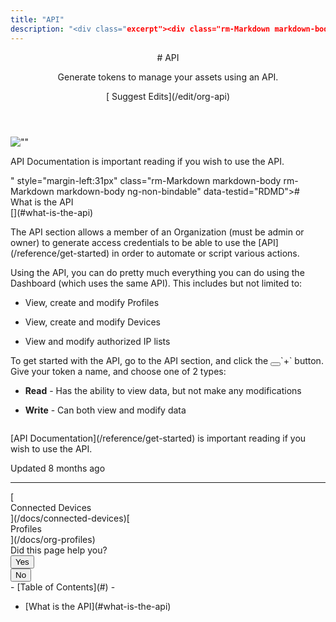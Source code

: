 ```yaml
---
title: "API"
description: "<div class="excerpt"><div class="rm-Markdown markdown-body" data-testid="RDMD"><p>Generate tokens to manage your assets using an API.</p></div></div></div><div class="col-xs-3">[<i aria-hidden="true" class="icon icon-edit"></i> Suggest Edits](/edit/org-api)</div></div></header><div class="grid-container-fluid" id="content-container"><section class="content-body grid-75"><div dehydrated="# <div class=&quot;heading-anchor anchor waypoint&quot; id=&quot;what-is-the-api&quot;></div><div class=&quot;heading-text&quot;><div id=&quot;section-what-is-the-api&quot; class=&quot;heading-anchor_backwardsCompatibility&quot;></div>What is the API</div><Link aria-label=&quot;Skip link to What is the API&quot; class=&quot;heading-anchor-icon fa fa-anchor&quot; href=&quot;#what-is-the-api&quot;></Link>"
---
```


<header id="content-head"><div class="row clearfix"><div class="col-xs-9"># API

<div class="excerpt"><div class="rm-Markdown markdown-body" data-testid="RDMD"><p>Generate tokens to manage your assets using an API.</p></div></div></div><div class="col-xs-3">[<i aria-hidden="true" class="icon icon-edit"></i> Suggest Edits](/edit/org-api)</div></div></header><div class="grid-container-fluid" id="content-container"><section class="content-body grid-75"><div dehydrated="# <div class=&quot;heading-anchor anchor waypoint&quot; id=&quot;what-is-the-api&quot;></div><div class=&quot;heading-text&quot;><div id=&quot;section-what-is-the-api&quot; class=&quot;heading-anchor_backwardsCompatibility&quot;></div>What is the API</div><Link aria-label=&quot;Skip link to What is the API&quot; class=&quot;heading-anchor-icon fa fa-anchor&quot; href=&quot;#what-is-the-api&quot;></Link>

<p>The API section allows a member of an Organization (must be admin or owner) to generate access credentials to be able to use the <Link href=&quot;/reference/get-started&quot; target=&quot;&quot; title=&quot;&quot;>API</Link> in order to automate or script various actions. </p>
<p>Using the API, you can do pretty much everything you can do using the Dashboard (which uses the same API). This includes but not limited to:</p>

- View, create and modify Profiles

- View, create and modify Devices 

- View and modify authorized IP lists

<p>To get started with the API, go to the API section, and click the <button aria-label=&quot;Copy Code&quot; class=&quot;rdmd-code-copy fa&quot;></button>`+` button. Give your token a name, and choose one of 2 types:</p>

- **Read** - Has the ability to view data, but not make any modifications

- **Write** - Can both view and modify data

<span aria-label=&quot;&quot; class=&quot;img lightbox closed&quot; role=&quot;button&quot; tabindex=&quot;0&quot;><span class=&quot;lightbox-inner&quot;><Image alt=&quot;&quot; loading=&quot;lazy&quot; src=&quot;https://files.readme.io/1165058-api_tokens.PNG&quot; title=&quot;&quot; align=&quot;center&quot; class=&quot;&quot; caption=&quot;&quot; height=&quot;auto&quot; width=&quot;auto&quot;/></span></span>
<p><Link href=&quot;/reference/get-started&quot; target=&quot;&quot; title=&quot;&quot;>API Documentation</Link> is important reading if you wish to use the API.</p>" style="margin-left:31px" class="rm-Markdown markdown-body rm-Markdown markdown-body ng-non-bindable" data-testid="RDMD"># <div class="heading-anchor anchor waypoint" id="what-is-the-api"></div><div class="heading-text"><div id="section-what-is-the-api" class="heading-anchor_backwardsCompatibility"></div>What is the API</div>[](#what-is-the-api)

<p>The API section allows a member of an Organization (must be admin or owner) to generate access credentials to be able to use the [API](/reference/get-started) in order to automate or script various actions. </p>
<p>Using the API, you can do pretty much everything you can do using the Dashboard (which uses the same API). This includes but not limited to:</p>

- View, create and modify Profiles

- View, create and modify Devices 

- View and modify authorized IP lists

<p>To get started with the API, go to the API section, and click the <button aria-label="Copy Code" class="rdmd-code-copy fa"></button>`<span class="cm-s-neo" data-testid="SyntaxHighlighter">+</span>` button. Give your token a name, and choose one of 2 types:</p>

- **Read** - Has the ability to view data, but not make any modifications

- **Write** - Can both view and modify data

<span aria-label="" class="img lightbox closed" role="button" tabindex="0"><span class="lightbox-inner"><Image alt="" loading="lazy" src="https://files.readme.io/1165058-api_tokens.PNG" title="" align="center" class="" caption="" height="auto" width="auto"></span></span>
<p>[API Documentation](/reference/get-started) is important reading if you wish to use the API.</p></div><div class="UpdatedAt"><p class="DateLine "><i class="icon icon-watch"></i>Updated<!-- --> <!-- -->8 months ago<!-- --> </p></div><hr class="NextStepsDivider"><nav aria-label="Pagination Controls" class="PaginationControlsjDYuqu8pBMUy rm-Pagination">[<span class="PaginationControls-iconZbaZ3tgyhNmI icon-arrow-left2"></span><div class="PaginationControls-text3qEXHZU00znD PaginationControls-text_left3wBkn4C9R0W_">Connected Devices</div>](/docs/connected-devices)[<div class="PaginationControls-text3qEXHZU00znD PaginationControls-text_right3EIfWubgRVVP">Profiles</div><span class="PaginationControls-iconZbaZ3tgyhNmI icon-arrow-right2"></span>](/docs/org-profiles)</nav><div class="rm-PageThumbs PageThumbs"><div class="PageThumbs-helpful">Did this page help you?<div class="PageThumbs-cta"><div class="Dropdown Dropdown_closed"><button aria-haspopup="dialog" class="Button Button_sm PageThumbs-button Dropdown-toggle Button_secondary Button_secondary_text" type="button" aria-expanded="false"><i class="icon icon-thumbs-up-2"></i><span>Yes</span></button></div><div class="Dropdown Dropdown_closed"><button aria-haspopup="dialog" class="Button Button_sm PageThumbs-button Dropdown-toggle Button_secondary Button_secondary_text" type="button" aria-expanded="false"><i class="icon icon-thumbs-down1"></i><span>No</span></button></div></div></div></div></section><section class="content-toc grid-25"><nav>- [<i class="icon icon-text-align-left"></i>Table of Contents](#)
- <ul>
<li>[What is the API](#what-is-the-api)

</li></ul></nav></section></div><div class="ModalWrapper" id="tutorialmodal-root"></div>